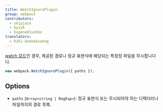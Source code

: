 ```yaml
---
title: WatchIgnorePlugin
group: webpack
contributors:
  - skipjack
  - byzyk
  - EugeneHlushko
translators:
  - KiKi-Daehaksaeng
---
```


[watch 모드](/configuration/watch)인 경우, 제공된 경로나 정규 표현식에 해당되는 특정정 파일을 무시합니다다.

```javascript
new webpack.WatchIgnorePlugin({ paths });
```

## Options

- `paths` (`Array<string | RegExp>`): 정규 표현식 또는 무시되어야 하는 디렉터리나 파일까지의 경로 목록.
